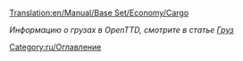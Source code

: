 [[Translation:en/Manual/Base Set/Economy/Cargo]]

''Информацию о грузах в OpenTTD, смотрите в статье [[ru/Manual/Base Set/Economy/Груз|Груз]]''

[[Category:ru/Оглавление]]